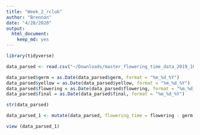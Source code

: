 ```yaml
---
title: "Week_2_rclub"
author: "Brennan"
date: "4/28/2020"
output: 
  html_document: 
    keep_md: yes
---
```

```r
library(tidyverse)
```

```r
data_parsed <- read.csv("~/Downloads/master_flowering_time_data_2019_10_15.csv") 
```

```r
data_parsed$germ = as.Date(data_parsed$germ, format = "%m_%d_%Y")
data_parsed$yellow = as.Date(data_parsed$yellow, format = "%m_%d_%Y")
data_parsed$flowering = as.Date(data_parsed$flowering, format = "%m_%d_%Y")
data_parsed$final = as.Date(data_parsed$final, format = "%m_%d_%Y")
```
```r
str(data_parsed)
```
```r
data_parsed_1 <- mutate(data_parsed, flowering_time = flowering - germ, total_time = final - germ )
```
```r
view (data_parsed_1)
```
